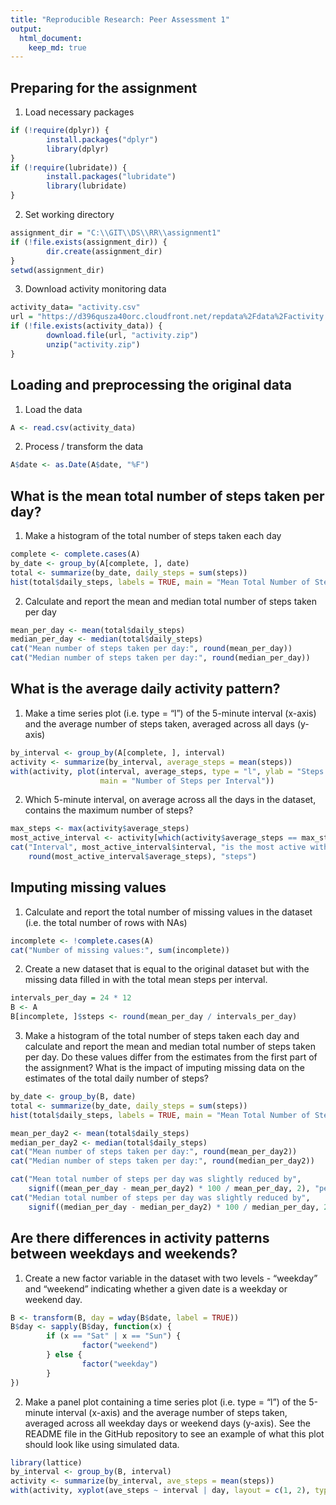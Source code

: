 ```yaml
---
title: "Reproducible Research: Peer Assessment 1"
output: 
  html_document:
    keep_md: true
---
```

## Preparing for the assignment
1. Load necessary packages
```r
if (!require(dplyr)) {
        install.packages("dplyr")
        library(dplyr) 
}
if (!require(lubridate)) { 
        install.packages("lubridate")
        library(lubridate) 
}
```

2. Set working directory
```r
assignment_dir = "C:\\GIT\\DS\\RR\\assignment1"
if (!file.exists(assignment_dir)) { 
        dir.create(assignment_dir) 
}
setwd(assignment_dir)
```

3. Download activity monitoring data
```r
activity_data= "activity.csv"
url = "https://d396qusza40orc.cloudfront.net/repdata%2Fdata%2Factivity.zip"
if (!file.exists(activity_data)) {
        download.file(url, "activity.zip")
        unzip("activity.zip")
}
```

## Loading and preprocessing the original data
1. Load the data
```r
A <- read.csv(activity_data)
```

2. Process / transform the data
```r
A$date <- as.Date(A$date, "%F")
```

## What is the mean total number of steps taken per day?
1. Make a histogram of the total number of steps taken each day
```r
complete <- complete.cases(A)
by_date <- group_by(A[complete, ], date)
total <- summarize(by_date, daily_steps = sum(steps))
hist(total$daily_steps, labels = TRUE, main = "Mean Total Number of Steps Taken per Day", xlab = "Steps per Day")
```

2. Calculate and report the mean and median total number of steps taken per day
```r
mean_per_day <- mean(total$daily_steps)
median_per_day <- median(total$daily_steps)
cat("Mean number of steps taken per day:", round(mean_per_day))
cat("Median number of steps taken per day:", round(median_per_day))
```

## What is the average daily activity pattern?
1. Make a time series plot (i.e. type = "l") of the 5-minute interval (x-axis) and the average number of steps taken, averaged across all days (y-axis)
```r
by_interval <- group_by(A[complete, ], interval)
activity <- summarize(by_interval, average_steps = mean(steps))
with(activity, plot(interval, average_steps, type = "l", ylab = "Steps averaged across all days",
                    main = "Number of Steps per Interval"))
```

2. Which 5-minute interval, on average across all the days in the dataset, contains the maximum number of steps?
```r
max_steps <- max(activity$average_steps)
most_active_interval <- activity[which(activity$average_steps == max_steps), ]
cat("Interval", most_active_interval$interval, "is the most active with", 
    round(most_active_interval$average_steps), "steps")
```

## Imputing missing values
1. Calculate and report the total number of missing values in the dataset (i.e. the total number of rows with NAs)
```r
incomplete <- !complete.cases(A)
cat("Number of missing values:", sum(incomplete))
```

2. Create a new dataset that is equal to the original dataset but with the missing data filled in with the total mean steps per interval.
```r
intervals_per_day = 24 * 12
B <- A
B[incomplete, ]$steps <- round(mean_per_day / intervals_per_day)
```

3. Make a histogram of the total number of steps taken each day and calculate and report the mean and median total number of steps taken per day. Do these values differ from the estimates from the first part of the assignment? What is the impact of imputing missing data on the estimates of the total daily number of steps?
```r
by_date <- group_by(B, date)
total <- summarize(by_date, daily_steps = sum(steps))
hist(total$daily_steps, labels = TRUE, main = "Mean Total Number of Steps Taken per Day", xlab = "Steps per Day")

mean_per_day2 <- mean(total$daily_steps)
median_per_day2 <- median(total$daily_steps)
cat("Mean number of steps taken per day:", round(mean_per_day2))
cat("Median number of steps taken per day:", round(median_per_day2))
```

```r
cat("Mean total number of steps per day was slightly reduced by", 
    signif((mean_per_day - mean_per_day2) * 100 / mean_per_day, 2), "percent")
cat("Median total number of steps per day was slightly reduced by", 
    signif((median_per_day - median_per_day2) * 100 / median_per_day, 2), "percent")
```

## Are there differences in activity patterns between weekdays and weekends?
1. Create a new factor variable in the dataset with two levels - "weekday" and "weekend" indicating whether a given date is a weekday or weekend day.
```r
B <- transform(B, day = wday(B$date, label = TRUE))
B$day <- sapply(B$day, function(x) {
        if (x == "Sat" | x == "Sun") { 
                factor("weekend") 
        } else { 
                factor("weekday") 
        }
})
```

2. Make a panel plot containing a time series plot (i.e. type = "l") of the 5-minute interval (x-axis) and the average number of steps taken, averaged across all weekday days or weekend days (y-axis). See the README file in the GitHub repository to see an example of what this plot should look like using simulated data.
```r
library(lattice)
by_interval <- group_by(B, interval)
activity <- summarize(by_interval, ave_steps = mean(steps))
with(activity, xyplot(ave_steps ~ interval | day, layout = c(1, 2), type = "l"))
```